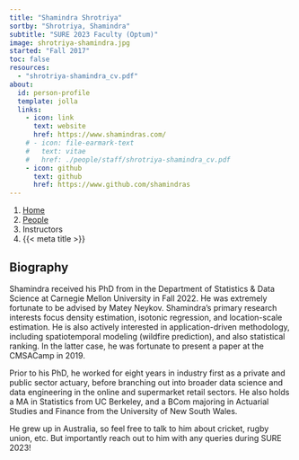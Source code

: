 ```yaml
---
title: "Shamindra Shrotriya"
sortby: "Shrotriya, Shamindra"
subtitle: "SURE 2023 Faculty (Optum)"
image: shrotriya-shamindra.jpg
started: "Fall 2017"
toc: false
resources: 
  - "shrotriya-shamindra_cv.pdf"
about:
  id: person-profile
  template: jolla
  links:
    - icon: link
      text: website
      href: https://www.shamindras.com/
    # - icon: file-earmark-text
    #   text: vitae
    #   href: ./people/staff/shrotriya-shamindra_cv.pdf
    - icon: github
      text: github
      href: https://www.github.com/shamindras
---
```


```{=html}
<nav aria-label="breadcrumb">
  <ol class="breadcrumb">
    <li class="breadcrumb-item"><a href="../../index.html">Home</a></li>
    <li class="breadcrumb-item"><a href="../../people.html">People</a></li>
    <li class="breadcrumb-item active">Instructors</li>
    <li class="breadcrumb-item active" aria-current="page">{{< meta title >}}</li>
  </ol>
</nav>
```

:::{#person-profile}
:::

## Biography

Shamindra received his PhD from in the Department of Statistics & Data Science
at Carnegie Mellon University in Fall 2022. He was extremely fortunate to be
advised by Matey Neykov. Shamindra's primary research interests focus density
estimation, isotonic regression, and location-scale estimation. He is also
actively interested in application-driven methodology, including spatiotemporal
modeling (wildfire prediction), and also statistical ranking. In the latter
case, he was fortunate to present a paper at the CMSACamp in 2019.

Prior to his PhD, he worked for eight years in industry first as a private and
public sector actuary, before branching out into broader data science and data
engineering in the online and supermarket retail sectors. He also holds a MA in
Statistics from UC Berkeley, and a BCom majoring in Actuarial Studies and
Finance from the University of New South Wales.

He grew up in Australia, so feel free to talk to him about cricket, rugby union,
etc. But importantly reach out to him with any queries during SURE 2023!

